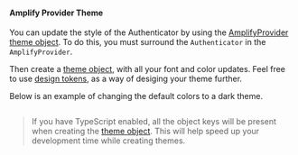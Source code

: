 
#### Amplify Provider Theme

You can update the style of the Authenticator by using the [AmplifyProvider](/theming?platform=react) [theme object](/theming?platform=react#theme-object). To do this, you must surround the `Authenticator` in the `AmplifyProvider`.

Then create a [theme object](/theming?platform=react#theme-object), with all your font and color updates. Feel free to use [design tokens](/theming?platform=react#design-tokens), as a way of desiging your theme further.

Below is an example of changing the default colors to a dark theme.

```jsx file=./AuthStyle.tsx

```

<Example>
<AuthStyle />

</Example>

> If you have TypeScript enabled, all the object keys will be present when creating the [theme object](/theming?platform=react#theme-object). This will help speed up your development time while creating themes.
